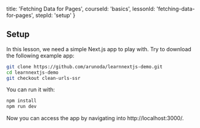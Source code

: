 
  title: 'Fetching Data for Pages',
  courseId: 'basics',
  lessonId: 'fetching-data-for-pages',
  stepId: 'setup'
}

## Setup

In this lesson, we need a simple Next.js app to play with. Try to download the following example app:

```bash
git clone https://github.com/arunoda/learnnextjs-demo.git
cd learnnextjs-demo
git checkout clean-urls-ssr
```

You can run it with:

```bash
npm install
npm run dev
```

Now you can access the app by navigating into http://localhost:3000/.


